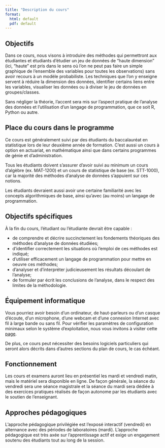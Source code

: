 ```yaml
--- 
title: "Description du cours"
format: 
  html: default 
  pdf: default 
--- 
```


## Objectifs

Dans ce cours, nous visons à introduire des méthodes qui permettront aux étudiantes et étudiants d'étudier un jeu de données de "haute dimension" (ici, "haute" est pris dans le sens où l’on ne peut pas faire un simple graphique de l’ensemble des variables pour toutes les observations) sans avoir recours à un modèle probabiliste. Les techniques que l'on y enseigne servent à réduire la dimension des données, identifier certains liens entre les variables, visualiser les données ou à diviser le jeu de données en groupes/classes.

Sans négliger la théorie, l'accent sera mis sur l'aspect pratique de l'analyse des données et l'utilisation d'un langage de programmation, que ce soit R, Python ou autre.


## Place du cours dans le programme

Ce cours est généralement suivi par des étudiants du baccalauréat en statistique lors de leur deuxième année de formation. C'est aussi un cours à option en actuariat, en mathématique ainsi que dans certains programmes de génie et d'administration.

Tous les étudiants doivent s'assurer d'avoir suivi au minimum un cours d'algèbre (ex. MAT-1200) et un cours de statistique de base (ex. STT-1000), car la majorité des méthodes d'analyse de données s'appuient sur ces notions.

Les étudiants devraient aussi avoir une certaine familiarité avec les concepts algorithmiques de base, ainsi qu'avec (au moins) un langage de programmation.


## Objectifs spécifiques

À la fin du cours, l'étudiant ou l'étudiante devrait être capable :

* de comprendre et décrire succinctement les fondements théoriques des méthodes d’analyse de données étudiées;
* d’identifier correctement les situations où l’emploi de ces méthodes est indiqué;
* d’utiliser efficacement un langage de programmation pour mettre en oeuvre ces méthodes;
* d’analyser et d’interpréter judicieusement les résultats découlant de l’analyse;
* de formuler par écrit les conclusions de l’analyse, dans le respect des limites de la méthodologie.

## Équipement informatique

Vous pourriez avoir besoin d’un ordinateur, de haut-parleurs ou d’un casque d’écoute, d’un microphone, d’une webcam et d’une connexion Internet avec fil à large bande ou sans fil. Pour vérifier les paramètres de configuration minimaux selon le système d’exploitation, nous vous invitons à visiter cette [page](https://www.ulaval.ca/etudiants-actuels/equipez-vous-pour-reussir).

De plus, ce cours peut nécessiter des besoins logiciels particuliers qui seront alors décrits dans d’autres sections du plan de cours, le cas échéant.

## Fonctionnement

Les cours et examens auront lieu en présentiel les mardi et vendredi matin, mais le matériel sera disponible en ligne. De façon générale, la séance du vendredi sera une séance magistrale et la séance du mardi sera dédiée à des exercices pratiques réalisés de façon autonome par les étudiants avec le soutien de l'enseignant.


## Approches pédagogiques

L'approche pédagogique privilégiée est l'exposé interactif (vendredi) en alternance avec des périodes de laboratoires (mardi). L'approche pédagogique est très axée sur l'apprentissage actif et exige un engagement soutenu des étudiants tout au long de la session.

